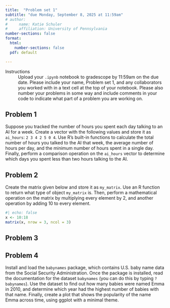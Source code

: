```yaml
---
title:  "Problem set 1"
subtitle: "due Monday, September 8, 2025 at 11:59am"
# author: 
#     name: Katie Schuler
#     affiliation: University of Pennsylvania
number-sections: false
format: 
  html: 
    number-sections: false
  pdf: default

---
```


Instructions
: Upload your `.ipynb` notebook to gradescope by 11:59am on the due date. Please include your name, Problem set 1, and any collaborators you worked with in a text cell at the top of your notebook. Please also number your problems in some way and include comments in your code to indicate what part of a problem you are working on.  



## Problem 1

Suppose you tracked the number of hours you spent each day talking to an AI for a week. Create a vector with the following values and store it as `ai_hours`: `2 3 4 2 5 0 4`. Use R’s built-in functions to calculate the total number of hours you talked to the AI that week, the average number of hours per day, and the minimum number of hours spent in a single day. Finally, perform a comparison operation on the `ai_hours` vector to determine which days you spent less than two hours talking to the AI.

## Problem 2

Create the matrix given below and store it as `my_matrix`. Use an R function to return what type of object `my_matrix` is. Then, perform a mathematical operation on the matrix by multiplying every element by 2, and another operation by adding 10 to every element.

```r
#| echo: false
x <- 10:18
matrix(x, nrow = 3, ncol = 3)

```

## Problem 3

## Problem 4

Install and load the `babynames` package, which contains U.S. baby name data from the Social Security Administration. Once the package is installed, read the documentation for the dataset `babynames` (you can do this by typing `?babynames`). Use the dataset to find out how many babies were named Emma in 2010, and determine which year had the highest number of babies with that name. Finally, create a plot that shows the popularity of the name Emma across time, using ggplot with a minimal theme.

<!-- 
## Problem 3

Create a data frame that looks like the one below. Return the structure of the dataframe with `str()`. Use subsetting such that you select the age column and return a *vector* (not a dataframe). Use a comparison operation on the vector to determine whether each individual is over 80 years old. 


```r
#| echo: false
age <- c(30, 45, 81, 27)
height <- c(65, 66, 72, 59)
major <- c("cogsci", "ling", "psych", "ling")
score <- c(100, 75, 88, 97)
firstgen <- c(TRUE, FALSE, TRUE, FALSE)
df <- data.frame(age, height, major, score, firstgen)
df


```

## Problem 4

Read the documentation for the [`emojifont`](https://cran.r-project.org/web/packages/emojifont/vignettes/emojifont.html) package.  Install and load the package. Use the package's `search_emoji()` function to find all of the emojis with hearts. Then use the `emoji()` function to return all of these emjois as a vector, as shown below. Finally, select your favorite emoji and visulize it with ggplot, using `theme_void()`. 

::: {.callout-tip title="Hint"}
emojifont has it's own ggplot geom called `geom_emoji()`! Read the [`emojifont` docs](https://cran.r-project.org/web/packages/emojifont/vignettes/emojifont.html) to learn more.
:::

An example of a vector of heart emojis (approximately the same is fine!):

```r
#| echo: false

library(emojifont)
emoji(search_emoji('heart'))

```

An example of a favorite emoji visualized with ggplot and theme_void:

```r
#| echo: false

library(ggplot2)
ggplot() + geom_emoji("poop") + theme_void()

```

## Problem 5

Problems 5-7 make use of the `english` dataset in the [`languageR`](https://cran.r-project.org/web/packages/languageR/languageR.pdf) package. From the documentation:

> This data set gives mean visual lexical decision latencies and word naming latencies to 2284
monomorphemic English nouns and verbs, averaged for old and young subjects, with various predictor variables.

Install and load the `languageR` library. Use `str()` to return the structure of the `english` dataset. Use subsetting via the `$` operator and the `typeof()` function to return the type of the `NounFrequency` column. 

```r
#| echo: false
library(languageR)
```


## Problem 6 

Use the `WrittenFrequency`, `Familiarity`, and `WordCategory` columns in the `english` dataset to recreate (as faithfully as possible) the figure below. 

```r
#| echo: false
library(ggplot2)
ggplot(english, aes(
  x = WrittenFrequency, y = Familiarity, color = WordCategory)
) + 
geom_point() + 
labs(title = "Familiarity Rating by Written Frequency", 
subtitle = "From the english dataset in languageR", 
x = "Written frequency", y = "Familiarity rating", color = "Word category") +
theme_minimal( base_size = 15) +
theme(legend.position = "top")
```

## Problem 7

Compute the mean of `Familiarity` and store it in a variable called `mean_familiarity`. Add a dashed horizontal line on top of the dots in your figure to indicate this value, as shown below. Also include an annotation layer above the dashed line to indicate the line is the mean familiarity with text. 

::: {.callout-tip title="Hint"}
`geom_hline()` adds a horizontal line and `annotate()` adds a text layer! Investigate these geoms and layers to figure out this problem!
:::

```r
#| echo: false

mean_familiarity <- mean(english$Familiarity)

library(ggplot2)
ggplot(english, aes(
  x = WrittenFrequency, y = Familiarity, color = WordCategory)
) + 
geom_point() + 
labs(title = "Familiarity Rating by Written Frequency", 
subtitle = "From the english dataset in languageR", 
x = "Written frequency", y = "Familiarity rating", color = "Word category") +
geom_hline(yintercept = mean_familiarity, linetype = 'dashed') +
annotate("text", x = 1, y = 4, label= "Mean familiarity") + 
theme_minimal( base_size = 15) +
theme(legend.position = "top")
``` -->